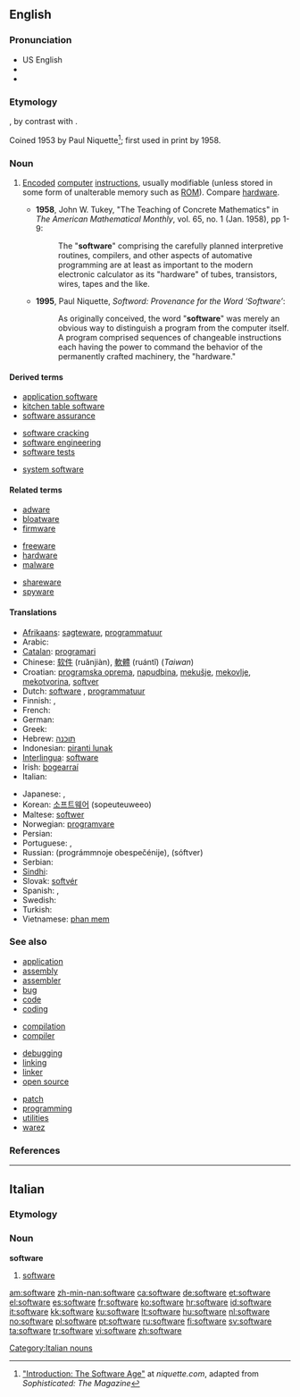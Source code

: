 {{also|Software}}
==English==
{{wikipedia|dab=software (disambiguation)|software}}

===Pronunciation===
* US English {{SAMPA|/sAftwEr\`/}}
* {{IPA|[ˈsɔft.wɛɻ]}}
* {{audio|en-us-software.ogg|Audio (US)}}

===Etymology===
{{suffix|soft|ware}}, by contrast with {{term|hardware||the computer itself}}.

Coined 1953 by Paul Niquette<ref>[http://niquette.com/books/softword/part0.htm "Introduction: The Software Age"] at ''niquette.com'', adapted from ''Sophisticated: The Magazine''</ref>; first used in print by {{w|John Tukey}} 1958.

===Noun===
{{wikipedia}}
{{en-noun|-}}

# {{computing}} [[encode|Encoded]] [[computer]] [[instructions]], usually modifiable (unless stored in some form of unalterable memory such as [[ROM]]).  Compare [[hardware]].
#* '''1958''', John W. Tukey, "The Teaching of Concrete Mathematics" in ''The American Mathematical Monthly'', vol. 65, no. 1 (Jan. 1958), pp 1-9: 
#*: The "'''software'''" comprising the carefully planned interpretive routines, compilers, and other aspects of automative programming are at least as important to the modern electronic calculator as its "hardware" of tubes, transistors, wires, tapes and the like.
#* '''1995''', Paul Niquette, ''Softword: Provenance for the Word ‘Software’'':
#*: As originally conceived, the word "'''software'''" was merely an obvious way to distinguish a program from the computer itself. A program comprised sequences of changeable instructions each having the power to command the behavior of the permanently crafted machinery, the "hardware." 

====Derived terms====
{{rel-top3|Terms derived from "software"}}
* [[application software]]
* [[kitchen table software]]
* [[software assurance]]
{{rel-mid3}}
* [[software cracking]]
* [[software engineering]]
* [[software tests]]
{{rel-mid3}}
* [[system software]]
{{rel-bottom}}

====Related terms====
{{rel-top3|Terms etymologically related to "software"}}
* [[adware]]
* [[bloatware]]
* [[firmware]]
{{rel-mid3}}
* [[freeware]]
* [[hardware]]
* [[malware]]
{{rel-mid3}}
* [[shareware]]
* [[spyware]]
{{rel-bottom}}

====Translations====
{{trans-top|encoded computer instructions}}
* [[Afrikaans]]: [[sagteware]], [[programmatuur]]
* Arabic: {{Arab|[[برمجيات]]}}
* [[Catalan]]: [[programari]] {{m}}
* Chinese: [[软件]] (ruǎnjiàn), [[軟體]] (ruántǐ) (''Taiwan'')
* Croatian: [[programska oprema]], [[napudbina]], [[mekušje]], [[mekovlje]], [[mekotvorina]], [[softver]]
* Dutch: [[software]] {{m}}, [[programmatuur]] {{m}}
* Finnish: {{t-|fi|ohjelmisto}}, {{t+|fi|ohjelma}}
* French: {{t+|fr|logiciel|m}}
* German: {{t+|de|Software|f}}
* Greek: {{t+|el|λογισμικό|n|sc=Grek}}
* Hebrew: [[תוכנה]] {{f}}
* Indonesian: [[piranti lunak]]
* [[Interlingua]]: [[software]]
* Irish: [[bogearraí]] {{m|p}}
* Italian: {{t+|it|software|m}}
{{trans-mid}}
* Japanese: {{t-|ja|ソフトウェア|tr=sofutowea|sc=Jpan}}, {{t-|ja|ソフト|tr=sofuto|sc=Jpan}}
* Korean: [[소프트웨어]] (sopeuteuweeo)
* Maltese: [[softwer]] {{m}}
* Norwegian: [[programvare]] {{m}}
* Persian: {{t-|fa|نرم‌افزار|tr=narmafzar|sc=fa-Arab|xs=Persian}}
* Portuguese: {{t+|pt|software|m}}, {{t+|pt|programa|m}}
* Russian: {{t|ru|программное обеспечение|n|sc=Cyrl|n}} (prográmmnoje obespečénije), {{t|ru|софтвер|n|sc=Cyrl|m}} (sóftver)
* Serbian: {{t-|sr|softver}}
* [[Sindhi]]: {{sd-Arab|[[منطقگري]]}} {{f}}
* Slovak: [[softvér]]
* Spanish: {{t+|es|software|m}}, {{t-|es|programa|m}}
* Swedish: {{t+|sv|mjukvara}}
* Turkish: {{t+|tr|yazılım}}
* Vietnamese: [[phan mem]]
{{trans-bottom}}

===See also===
{{top3}}
* [[application]]
* [[assembly]]
* [[assembler]]
* [[bug]]
* [[code]]
* [[coding]]
{{mid3}}
* [[compilation]]
* [[compiler]]

* [[debugging]]
* [[linking]]
* [[linker]]
* [[open source]]
{{mid3}}
* [[patch]]
* [[programming]]
* [[utilities]]
* [[warez]]
{{bottom}}

===References===
<references/>

----

==Italian==

===Etymology===
{{etyl|en|it}}

===Noun===
'''software''' {{m|inv}}

# {{computing|lang=it}} [[#English|software]]

[[Category:Italian nouns]]

[[am:software]]
[[zh-min-nan:software]]
[[ca:software]]
[[de:software]]
[[et:software]]
[[el:software]]
[[es:software]]
[[fr:software]]
[[ko:software]]
[[hr:software]]
[[id:software]]
[[it:software]]
[[kk:software]]
[[ku:software]]
[[lt:software]]
[[hu:software]]
[[nl:software]]
[[no:software]]
[[pl:software]]
[[pt:software]]
[[ru:software]]
[[fi:software]]
[[sv:software]]
[[ta:software]]
[[tr:software]]
[[vi:software]]
[[zh:software]]